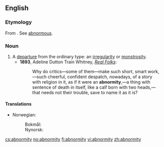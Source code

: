 ==English==

===Etymology===
From {{LL.}} {{term|lang=la|abnormitas}}. See [[abnormous]].

===Noun===
{{en-noun|abnormities}}

#A [[departure]] from the ordinary type: an [[irregularity]] or [[monstrosity]].
#*'''1893''', Adeline Dutton Train Whitney, ''[http://www.gutenberg.org/etext/13997 Real Folks]'':
#*: Why do critics—some of them—make such short, smart work,—such cheerful, confident despatch, nowadays, of a story with religion in it, as if it were an '''abnormity''',—a thing with sentence of death in itself, like a calf born with two heads,—that needs not their trouble, save to name it as it is? 

====Translations====
{{trans-top|departure from the ordinary type}}
* Norwegian:
*: Bokmål: {{t+|no|abnormitet|m}}
*: Nynorsk: {{t-|nn|abnormitet|m|xs=Norwegian Nynorsk}}
{{trans-bottom}}

[[cs:abnormity]]
[[no:abnormity]]
[[fi:abnormity]]
[[vi:abnormity]]
[[zh:abnormity]]